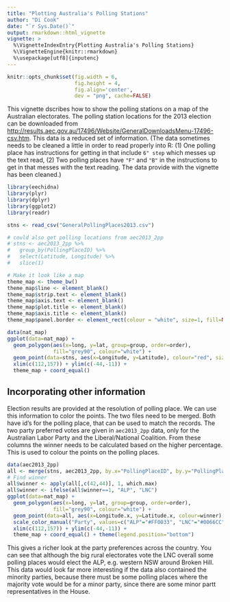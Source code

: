 ---
title: "Plotting Australia's Polling Stations"
author: "Di Cook"
date: "`r Sys.Date()`"
output: rmarkdown::html_vignette
vignette: >
  %\VignetteIndexEntry{Plotting Australia's Polling Stations}
  %\VignetteEngine{knitr::rmarkdown}
  %\usepackage[utf8]{inputenc}
---

```{r setup, echo=FALSE}
knitr::opts_chunk$set(fig.width = 6,
                      fig.height = 4,
                      fig.align='center',
                      dev = "png", cache=FALSE)
```

This vignette dscribes how to show the polling stations on a map of the Australian electorates. The polling station locations for the 2013 election can be downloaded from [http://results.aec.gov.au/17496/Website/GeneralDownloadsMenu-17496-csv.htm](http://results.aec.gov.au/17496/Website/GeneralDownloadsMenu-17496-csv.htm). This data is a reduced set of information. (The data sometimes needs to be cleaned a little in order to read properly into R: (1) One polling place has instructions for getting in that include `6" step` which messes up the text read, (2) Two polling places have `"F"` and `"B"` in the instructions to get in that messes with the text reading. The data provide with the vignette has been cleaned.)

```{r load-read, message=FALSE, error = TRUE, warning=FALSE, echo=FALSE, tidy=TRUE}
library(eechidna)
library(plyr)
library(dplyr)
library(ggplot2)
library(readr)

stns <- read_csv("GeneralPollingPlaces2013.csv")

# could also get polling locations from aec2013_2pp
# stns <- aec2013_2pp %>% 
#   group_by(PollingPlaceID) %>% 
#   select(Latitude, Longitude) %>% 
#   slice(1)
```

```{r mapit, fig.width=7, fig.height=4, message=FALSE, error = TRUE, warning=FALSE, echo=TRUE, tidy=TRUE}
# Make it look like a map
theme_map <- theme_bw()
theme_map$line <- element_blank()
theme_map$strip.text <- element_blank()
theme_map$axis.text <- element_blank()
theme_map$plot.title <- element_blank()
theme_map$axis.title <- element_blank()
theme_map$panel.border <- element_rect(colour = "white", size=1, fill=NA)

data(nat_map)
ggplot(data=nat_map) +
  geom_polygon(aes(x=long, y=lat, group=group, order=order),
               fill="grey90", colour="white") + 
  geom_point(data=stns, aes(x=Longitude, y=Latitude), colour="red", size=1, alpha=0.3) +
  xlim(c(112,157)) + ylim(c(-44,-11)) +
  theme_map + coord_equal() 
```

## Incorporating other information

Election results are provided at the resolution of polling place. We can use this information to color the points. The two files need to be merged. Both have id's for the polling place, that can be used to match the records. The two party preferred votes are given in `aec2013_2pp` data, only for the Australian Labor Party and the Liberal/National Coalition. From these columns the winner needs to be calculated based on the higher percentage. This is used to colour the points on the polling places. 

```{r addresults, fig.width=7, fig.height=5, message=FALSE, error = TRUE, warning=FALSE, echo=FALSE, tidy=TRUE}
data(aec2013_2pp)
all <- merge(stns, aec2013_2pp, by.x="PollingPlaceID", by.y="PollingPlaceID")
# Find winner
all$winner <- apply(all[,c(42,44)], 1, which.max)
all$winner <- ifelse(all$winner==1, "ALP", "LNC")
ggplot(data=nat_map) +
  geom_polygon(aes(x=long, y=lat, group=group, order=order),
               fill="grey90", colour="white") + 
  geom_point(data=all, aes(x=Longitude.x, y=Latitude.x, colour=winner), size=1, alpha=0.3) +
  scale_color_manual("Party", values=c("ALP"="#FF0033", "LNC"="#0066CC")) + 
  xlim(c(112,157)) + ylim(c(-44,-11)) +
  theme_map + coord_equal() + theme(legend.position="bottom")
```

This gives a richer look at the party preferences across the country. You can see that although the big rural electorates vote the LNC overall some polling places would elect the ALP, e.g. western NSW around Broken Hill. This data would look far more interesting if the data also contained the minority parties, because there must be some polling places where the majority vote would be for a minor party, since there are some minor partt representatives in the House.  